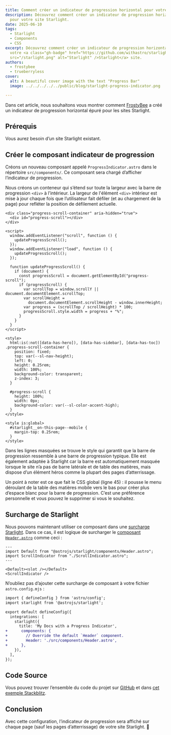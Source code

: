 ```yaml
---
title: Comment créer un indicateur de progression horizontal pour votre site Starlight
description: Découvrez comment créer un indicateur de progression horizontal
  pour votre site Starlight.
date: 2025-06-10
tags:
  - Starlight
  - Components
  - CSS
excerpt: Découvrez comment créer un indicateur de progression horizontal pour
  votre <a class="gh-badge" href="https://github.com/withastro/starlight"><img
  src="/starlight.png" alt="Starlight" />Starlight</a> site.
authors:
  - frostybee
  - trueberryless
cover:
  alt: A beautiful cover image with the text "Progress Bar"
  image: ../../../../../public/blog/starlight-progress-indicator.png

---
```


Dans cet article, nous souhaitons vous montrer comment [FrostyBee](https://github.com/frostybee) a créé un indicateur de progression horizontal épuré pour les sites Starlight.

## Prérequis

Vous aurez besoin d’un site Starlight existant.

## Créer le composant indicateur de progression

Créons un nouveau composant appelé `ProgressIndicator.astro` dans le répertoire `src/components/`. Ce composant sera chargé d’afficher l’indicateur de progression.

Nous créons un conteneur qui s’étend sur toute la largeur avec la barre de progression `<div>` à l’intérieur. La largeur de l'élément `<div>` intérieur est mise à jour chaque fois que l’utilisateur fait défiler (et au chargement de la page) pour refléter la position de défilement actuelle.

```astro title="src/components/ProgressIndicator.astro" collapse={27-43}
<div class="progress-scroll-container" aria-hidden="true">
  <div id="progress-scroll"></div>
</div>

<script>
  window.addEventListener("scroll", function () {
    updateProgressScroll();
  });
  window.addEventListener("load", function () {
    updateProgressScroll();
  });

  function updateProgressScroll() {
    if (document) {
      const progressScroll = document.getElementById("progress-scroll");
      if (progressScroll) {
        var scrollTop = window.scrollY || document.documentElement.scrollTop;
        var scrollHeight =
          document.documentElement.scrollHeight - window.innerHeight;
        var progress = (scrollTop / scrollHeight) * 100;
        progressScroll.style.width = progress + "%";
      }
    }
  }
</script>

<style>
  html:is(:not([data-has-hero]), [data-has-sidebar], [data-has-toc]) .progress-scroll-container {
    position: fixed;
    top: var(--sl-nav-height);
    left: 0;
    height: 0.25rem;
    width: 100%;
    background-color: transparent;
    z-index: 3;
  }

  #progress-scroll {
    height: 100%;
    width: 0px;
    background-color: var(--sl-color-accent-high);
  }
</style>

<style is:global>
  #starlight__on-this-page--mobile {
    margin-top: 0.25rem;
  }
</style>
```

Dans les lignes masquées se trouve le style qui garantit que la barre de progression ressemble à une barre de progression typique. Elle est également adaptée à Starlight car la barre est automatiquement masquée lorsque le site n’a pas de barre latérale et de table des matières, mais dispose d’un élément héros comme la plupart des pages d’atterrissage.

Un point à noter est ce que fait le CSS global (ligne 45) : il pousse le menu déroulant de la table des matières mobile vers le bas pour créer plus d’espace blanc pour la barre de progression. C’est une préférence personnelle et vous pouvez le supprimer si vous le souhaitez.

## Surcharge de Starlight

Nous pouvons maintenant utiliser ce composant dans une [surcharge Starlight](https://starlight.astro.build/guides/overriding-components/). Dans ce cas, il est logique de surcharger le [composant `Header.astro`](https://starlight.astro.build/reference/overrides/#header-1) comme ceci :

```astro title="src/components/Header.astro"
---
import Default from "@astrojs/starlight/components/Header.astro";
import ScrollIndicator from "./ScrollIndicator.astro";
---

<Default><slot /></Default>
<ScrollIndicator />
```

N’oubliez pas d’ajouter cette surcharge de composant à votre fichier `astro.config.mjs` :

```diff lang="js" title="astro.config.mjs"
import { defineConfig } from 'astro/config';
import starlight from '@astrojs/starlight';

export default defineConfig({
  integrations: [
    starlight({
      title: 'My Docs with a Progress Indicator',
+      components: {
+        // Override the default `Header` component.
+        Header: './src/components/Header.astro',
+      },
    }),
  ],
});
```

## Code Source

Vous pouvez trouver l’ensemble du code du projet sur [GitHub](https://github.com/trueberryless/starlight-progress-indicator) et dans [cet exemple Stackblitz](https://stackblitz.com/github/trueberryless/starlight-progress-indicator?file=src%2Fcomponents%2FProgressIndicator.astro).

## Conclusion

Avec cette configuration, l’indicateur de progression sera affiché sur chaque page (sauf les pages d’atterrissage) de votre site Starlight. 🥳

